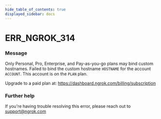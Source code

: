 ```yaml
---
hide_table_of_contents: true
displayed_sidebar: docs
---
```



# ERR_NGROK_314

### Message
Only Personal, Pro, Enterprise, and Pay-as-you-go plans may bind custom hostnames.
Failed to bind the custom hostname `HOSTNAME` for the account `ACCOUNT`.
This account is on the `PLAN` plan.

Upgrade to a paid plan at: https://dashboard.ngrok.com/billing/subscription

<ErrorDetails error='err_ngrok_314' />


### Further help
If you're having trouble resolving this error, please reach out to [support@ngrok.com](mailto:support@ngrok.com?subject=Help%20with%20ERR_NGROK_314)

